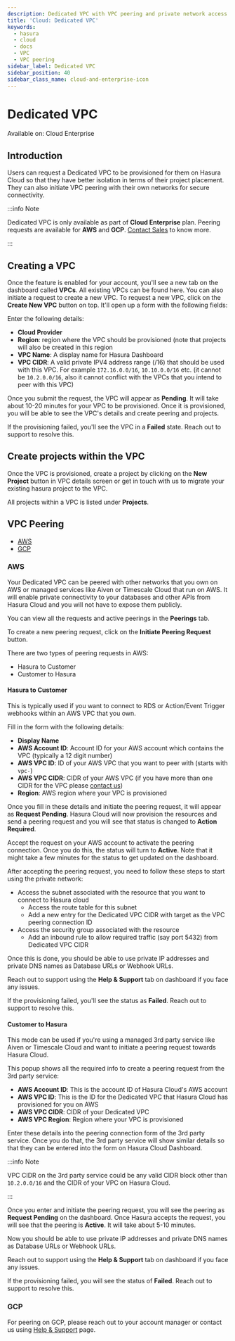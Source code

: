 ```yaml
---
description: Dedicated VPC with VPC peering and private network access
title: 'Cloud: Dedicated VPC'
keywords:
  - hasura
  - cloud
  - docs
  - VPC
  - VPC peering
sidebar_label: Dedicated VPC
sidebar_position: 40
sidebar_class_name: cloud-and-enterprise-icon
---
```



# Dedicated VPC

<div className='badge badge--primary heading-badge'>Available on: Cloud Enterprise</div>

## Introduction

Users can request a Dedicated VPC to be provisioned for them on Hasura Cloud so that they have better isolation in terms
of their project placement. They can also initiate VPC peering with their own networks for secure connectivity.

:::info Note

Dedicated VPC is only available as part of **Cloud Enterprise** plan. Peering requests are available for **AWS** and
**GCP**. [Contact Sales](https://hasura.io/contact-us/) to know more.

:::

## Creating a VPC

Once the feature is enabled for your account, you'll see a new tab on the dashboard called **VPCs**. All existing VPCs
can be found here. You can also initiate a request to create a new VPC. To request a new VPC, click on the **Create New
VPC** button on top. It'll open up a form with the following fields:

<Thumbnail src='/img/deployment/dedicated-vpc/view-vpc-list.png' alt='VPC list' width='1146px' />

Enter the following details:

- **Cloud Provider**
- **Region**: region where the VPC should be provisioned (note that projects will also be created in this region
- **VPC Name**: A display name for Hasura Dashboard
- **VPC CIDR**: A valid private IPV4 address range (/16) that should be used with this VPC. For example `172.16.0.0/16`,
`10.10.0.0/16` etc. (it cannot be `10.2.0.0/16`, also it cannot conflict with the VPCs that you intend to peer with this
VPC)

Once you submit the request, the VPC will appear as **Pending**. It will take about 10-20 minutes for your VPC to be
provisioned. Once it is provisioned, you will be able to see the VPC's details and create peering and projects.

If the provisioning failed, you'll see the VPC in a **Failed** state. Reach out to support to resolve this.

## Create projects within the VPC

Once the VPC is provisioned, create a project by clicking on the **New Project** button in VPC details screen or get in
touch with us to migrate your existing hasura project to the VPC.

<Thumbnail src='/img/deployment/dedicated-vpc/create-vpc-projects.png' alt='Create VPC Project' width='500px' />

All projects within a VPC is listed under **Projects**.

<Thumbnail src='/img/deployment/dedicated-vpc/vpc-projects-list.png' alt='VPC Projects List' width='900px' />

## VPC Peering

- [AWS](#aws)
- [GCP](#gcp)

### AWS

Your Dedicated VPC can be peered with other networks that you own on AWS or managed services like Aiven or Timescale
Cloud that run on AWS. It will enable private connectivity to your databases and other APIs from Hasura Cloud and
you will not have to expose them publicly.

You can view all the requests and active peerings in the **Peerings** tab.

To create a new peering request, click on the **Initiate Peering Request** button.

<Thumbnail src='/img/deployment/dedicated-vpc/create-peering-request.png' alt='Create Peering Request' width='900px' />

There are two types of peering requests in AWS:

- Hasura to Customer
- Customer to Hasura

#### Hasura to Customer

This is typically used if you want to connect to RDS or Action/Event Trigger webhooks within an AWS VPC that you own.

<Thumbnail src='/img/deployment/dedicated-vpc/hasura-to-customer-peering.png' alt='Hasura to Customer' width='500px' />

Fill in the form with the following details:

- **Display Name**
- **AWS Account ID**: Account ID for your AWS account which contains the VPC (typically a 12 digit number)
- **AWS VPC ID**: ID of your AWS VPC that you want to peer with (starts with `vpc-`)
- **AWS VPC CIDR**: CIDR of your AWS VPC (if you have more than one CIDR for the VPC please
[contact us](https://hasura.io/help/))
- **Region**: AWS region where your VPC is provisioned

Once you fill in these details and initiate the peering request, it will appear as **Request Pending**. Hasura Cloud
will now provision the resources and send a peering request and you will see that status is changed to **Action
Required**.

Accept the request on your AWS account to activate the peering connection. Once you do this, the status will turn to
**Active**. Note that it might take a few minutes for the status to get updated on the dashboard.

After accepting the peering request, you need to follow these steps to start using the private network:

- Access the subnet associated with the resource that you want to connect to Hasura cloud
  - Access the route table for this subnet
  - Add a new entry for the Dedicated VPC CIDR with target as the VPC peering connection ID
- Access the security group associated with the resource
  - Add an inbound rule to allow required traffic (say port 5432) from Dedicated VPC CIDR

Once this is done, you should be able to use private IP addresses and private DNS names as Database URLs or Webhook
URLs.

Reach out to support using the **Help & Support** tab on dashboard if you face any issues.

If the provisioning failed, you'll see the status as **Failed**. Reach out to support to resolve this.

#### Customer to Hasura

This mode can be used if you're using a managed 3rd party service like Aiven or Timescale Cloud and want to initiate a
peering request towards Hasura Cloud.

<Thumbnail src='/img/deployment/dedicated-vpc/customer-to-hasura-peering.png' alt='Customer to Hasura' width='500px' />

This popup shows all the required info to create a peering request from the 3rd party service:

- **AWS Account ID**: This is the account ID of Hasura Cloud's AWS account
- **AWS VPC ID**: This is the ID for the Dedicated VPC that Hasura Cloud has provisioned for you on AWS
- **AWS VPC CIDR**: CIDR of your Dedicated VPC
- **AWS VPC Region**: Region where your VPC is provisioned

Enter these details into the peering connection form of the 3rd party service. Once you do that, the 3rd party service
will show similar details so that they can be entered into the form on Hasura Cloud Dashboard.

:::info Note

VPC CIDR on the 3rd party service could be any valid CIDR block other than `10.2.0.0/16` and the CIDR of your VPC on
Hasura Cloud.

:::

Once you enter and initiate the peering request, you will see the peering as **Request Pending** on the dashboard.
Once Hasura accepts the request, you will see that the peering is **Active**. It will take about 5-10 minutes.

Now you should be able to use private IP addresses and private DNS names as Database URLs or Webhook URLs.

Reach out to support using the **Help & Support** tab on dashboard if you face any issues.

If the provisioning failed, you will see the status of **Failed**. Reach out to support to resolve this.

### GCP

For peering on GCP, please reach out to your account manager or contact us using
[Help & Support](https://hasura.io/help/) page.
